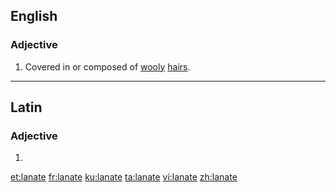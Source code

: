 ==English==

===Adjective===
{{en-adj}}

# Covered in or composed of [[wooly]] [[hair]]s.

----

==Latin==

===Adjective===
{{la-adj-form|lānāte}}

# {{inflection of|lānātus||voc|m|s|lang=la}}

[[et:lanate]]
[[fr:lanate]]
[[ku:lanate]]
[[ta:lanate]]
[[vi:lanate]]
[[zh:lanate]]
